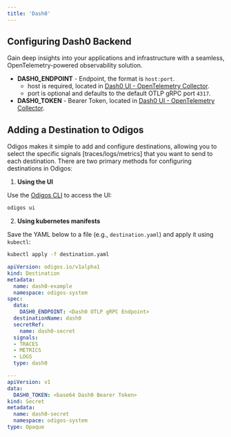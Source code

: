 ```yaml
---
title: 'Dash0'
---
```


## Configuring Dash0 Backend

Gain deep insights into your applications and infrastructure with a seamless, OpenTelemetry-powered observability solution.

- **DASH0_ENDPOINT** - Endpoint, the format is `host:port`.
  - host is required, located in [Dash0 UI - OpenTelemetry Collector](https://app.dash0.com/onboarding/instructions/otel/opentelemetry-collector).
  - port is optional and defaults to the default OTLP gRPC port `4317`.
- **DASH0_TOKEN** - Bearer Token, located in [Dash0 UI - OpenTelemetry Collector](https://app.dash0.com/onboarding/instructions/otel/opentelemetry-collector).


## Adding a Destination to Odigos

Odigos makes it simple to add and configure destinations, allowing you to select the specific signals [traces/logs/metrics] that you want to send to each destination. There are two primary methods for configuring destinations in Odigos:

1. **Using the UI**

Use the [Odigos CLI](https://docs.odigos.io/cli/odigos_ui) to access the UI:

```bash
odigos ui
```

2. **Using kubernetes manifests**

Save the YAML below to a file (e.g., `destination.yaml`) and apply it using `kubectl`:

```bash
kubectl apply -f destination.yaml
```


```yaml
apiVersion: odigos.io/v1alpha1
kind: Destination
metadata:
  name: dash0-example
  namespace: odigos-system
spec:
  data:
    DASH0_ENDPOINT: <Dash0 OTLP gRPC Endpoint>
  destinationName: dash0
  secretRef:
    name: dash0-secret
  signals:
  - TRACES
  - METRICS
  - LOGS
  type: dash0

---
apiVersion: v1
data:
  DASH0_TOKEN: <base64 Dash0 Bearer Token>
kind: Secret
metadata:
  name: dash0-secret
  namespace: odigos-system
type: Opaque
```